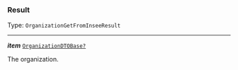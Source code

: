 


### Result

Type: `OrganizationGetFromInseeResult`

---

***item*** [`OrganizationDTOBase?`](#organizationdtobase)

The organization.


